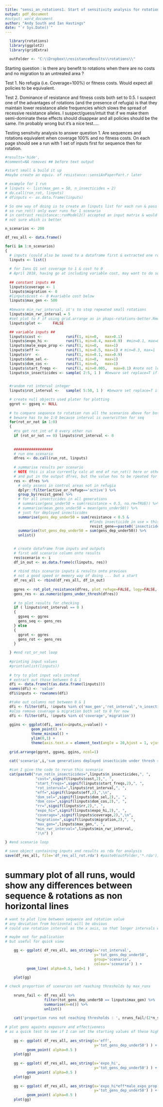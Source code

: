 ```yaml
---
title: "sensi_an_rotations1. Start of sensitivity analysis for rotations."
output: pdf_document
#output: word_document
author: "Andy South and Ian Hastings"
date: "`r Sys.Date()`"
---
```



```r
  library(rotations)
  library(ggplot2)
  library(gridExtra)

  outFolder <- "C:\\Dropbox\\resistanceResults\\rotations\\"
```

Starting question : is there any benefit to rotations when there are no costs and no migration to an untreated area ?

Test 1. No refugia (i.e. Coverage=100%) or fitness costs. Would expect all policies to be equivalent.

Test 2. Dominance of resistance and fitness costs both set to 0.5.
I suspect one of the advantages of rotations (and the presence of refugia) is that they maintain lower resistance allele frequencies which slows the spread of recessive resistance alleles. I suspect/guess/intuit that if we make them semi-dominate these effects should disappear and all policies should be the same. I’m probably wrong but it’s a nice test…..


Testing sensitvity analysis to answer question 1. Are sequences and rotations equivalent when coverage 100% and no fitness costs. On each page should see a run with 1 set of inputs first for sequence then for rotation.

\pagebreak

```r
#results='hide',
#comment=NA removes ## before text output

#start small & build it up
#maybe create an equiv. of resistance::sensiAnPaperPart.r later

# example for 1 run
# linputs <- list(max_gen = 50, n_insecticides = 2)
# do.call(run_rot, linputs)
# dfinputs <- as.data.frame(linputs)

# So one way of doing is to create an linputs list for each run & pass to run_rot()
# so run_rot() only ever runs for 1 scenario
# in contrast resistance::runModel2() accepted an input matrix & would run for multiple scenarios
# not sure which is better

n_scenarios <- 200

df_res_all <- data.frame()

for(i in 1:n_scenarios)
{
  # inputs (could also be saved to a dataframe first & extracted one row at a time)
  linputs <- list()
  
  # for Ians Q1 set coverage to 1 & cost to 0 
  # April 2018, having go at including variable cost, may want to do some cost=0 runs later
  
  ## constant inputs ##
  linputs$coverage <- 1
  linputs$migration <- 0
  #linputs$cost <- 0 #variable cost below
  linputs$max_gen <- 500
  
  #beware min_rwr_interval, it's to stop repeated small rotations
  linputs$min_rwr_interval = 5
  #set plot to F if using grid.arrange as in phaps-rotations-better.Rmd
  linputs$plot <-     FALSE

  ## variable inputs ##
  linputs$cost <-           runif(1, min=0,   max=0.1) 
  linputs$expo_hi <-        runif(1, min=0.4, max=0.9)  #min=0.1, max=0.9
  linputs$male_expo_prop <- runif(1, min=0,   max=1)
  linputs$eff <-            runif(1, min=0.5, max=1) # min=0.3, max=1
  linputs$rr  <-            runif(1, min=0.1, max=0.9)
  linputs$dom_sel <-        runif(1, min=0,   max=1)
  linputs$dom_cos <-        runif(1, min=0,   max=1) 
  linputs$start_freqs <-    runif(1, min=0.005,   max=0.1) #note not log yet   
  linputs$n_insecticides <- sample( 2:5, 1 )  #beware set replace=T if more than 1

   
  #random rot interval integer
  linputs$rot_interval <-   sample( 5:50, 1 )  #beware set replace=T if more than 1

  # create null objects used plater for plotting
  ggrot <- ggseq <- NULL
  
  # to compare sequence to rotation run all the scenarios above for both seq & rot 
  # beware has to be 1:0 because interval is overwritten for seq
  for(rot_or_not in 1:0)
  {  
    #to get rot_int of 0 every other run
    if (rot_or_not == 0) linputs$rot_interval <- 0
    
    
    ##################
    # run one scenario
    dfres <- do.call(run_rot, linputs)
    
    # summarise results per scenario
    # NOTE this is also currently calc at end of run_rot() here or other post-process is probably better
    # and put in the output dfres, but the value has to be rpeated for every generation 
    res <- dfres %>%
      # only assess in control areas not in refugia  
      dplyr::filter(active_or_refuge=='active') %>%
      group_by(resist_gene) %>%
      # for all insecticides in all generations  
      # summarise(gens_under50 = sum(resistance < 0.5, na.rm=TRUE)) %>%
      # summarise(mean_gens_under50 = mean(gens_under50)) %>%
      # just for deployed insecticides 
      summarise(gens_dep_under50 = sum(resistance < 0.5 &
                                       #finds insecticide in use = this one
                                       resist_gene==paste0('insecticide',insecticide), na.rm=TRUE)) %>%
      summarise(tot_gens_dep_under50 = sum(gens_dep_under50)) %>%    
      unlist()

    
    # create dataframe from inputs and outputs
    # first add scenario column onto results
    res$scenario <- i
    df_in_out <- as.data.frame(c(linputs, res))
    
    # rbind this scenario inputs & results onto previous
    # not a good speed or memory way of doing ... but a start
    df_res_all <- rbind(df_res_all, df_in_out)
    
    ggres <- rot_plot_resistance(dfres, plot_refuge=FALSE, logy=FALSE, plot=FALSE)
    gens_res <- as.numeric(gens_under_thresh(dfres))
    
    # to plot results for checking
    if ( linputs$rot_interval == 0 )
    {
      ggseq <- ggres
      gens_seq <- gens_res
    } else
    {
      ggrot <- ggres
      gens_rot <- gens_res
    }

  } #end rot_or_not loop    
    
  #printing input values
  #print(unlist(linputs))
  
  # try to plot input vals instead
  # extract out those between 0 & 1
  dfi <- data.frame(t(as.data.frame(linputs)))
  names(dfi) <- 'value'
  dfi$inputs <- rownames(dfi)

  #take out columns not between 0 & 1
  dfi <- filter(dfi, !inputs %in% c('max_gen','rot_interval','n_insecticides','plot','min_rwr_interval'))
  #also remove coverage & migration both set to 0 for now
  dfi <- filter(dfi, !inputs %in% c('coverage','migration'))
    
  ggins <- ggplot(dfi, aes(x=inputs,y=value)) + 
            geom_point() +
            theme_minimal() +
            ylim(0,1) +
            theme(axis.text.x = element_text(angle = 20,hjust = 1, vjust = 1))  
  
  grid.arrange(ggrot, ggseq, ggins, ncol=1)
  
  cat('scenario',i,'sum generations deployed insecticide under thresh rotation:', gens_rot,' sequence:',gens_seq,"\n\n")

  #can I give the code to rerun this scenario
  cat(paste0("run_rot(n_insecticides=",linputs$n_insecticides,", ",
              "cost=",signif(linputs$cost,2),", ",
              "start_freqs=",signif(linputs$start_freqs,2),", ", 
              "rot_interval=",linputs$rot_interval,", ",
              "eff=",signif(linputs$eff,2),",\n",
              "dom_sel=",signif(linputs$dom_sel,2),", ",
              "dom_cos=",signif(linputs$dom_cos,2),", ",
              "rr=",signif(linputs$rr,2),", ",
              "expo_hi=",signif(linputs$expo_hi,2),", ",
              "coverage=",signif(linputs$coverage,2),",\n",
              "migration=",signif(linputs$migration,2),", ",
              "max_gen=",linputs$max_gen,", ", 
              "min_rwr_interval=",linputs$min_rwr_interval,            
              ")\n") )
    
} #end scenario loop

# save object containing inputs and results as rda for analysis
save(df_res_all, file='df_res_all_rot.rda') #paste0(outFolder,'*.rda'))

```

\pagebreak

# summary plot of all runs, would show any differences between sequence & rotations as non horizontal lines

```r

# want to plot line between sequence and rotation value
# any deviation from horizontal will be obvious
# could use rotation interval as the x axis, so that longer intervals will be clearer

# maybe not for publication
# but useful for quick view

    gg <- ggplot( df_res_all, aes_string(x='rot_interval',
                                         y='tot_gens_dep_under50',
                                         group='scenario',
                                         colour='scenario') ) +
          geom_line( alpha=0.5, lwd=1 )

    plot(gg)
    
# check proportion of scenarios not reaching thresholds by max_runs
    
    nruns_fail <- df_res_all %>% 
                  filter(tot_gens_dep_under50 == linputs$max_gen) %>%
                  summarise(n=n()) %>% 
                  unlist()
    
    cat('proportion runs not reaching thresholds : ', nruns_fail/(2*n_scenarios) ) #2* beacuse eeach scenario run for seq & rot
             
# plot gens againts exposure and effectiveness
# as a quick test to see if I can set the starting values of these higher
    
    gg <- ggplot( df_res_all, aes_string(x='eff',
                                         y='tot_gens_dep_under50') ) +
          geom_point( alpha=0.5 )
    plot(gg)    
       
    gg <- ggplot( df_res_all, aes_string(x='expo_hi',
                                         y='tot_gens_dep_under50') ) +
          geom_point( alpha=0.5 )
    plot(gg)    
    
    gg <- ggplot( df_res_all, aes_string(x='expo_hi*eff*male_expo_prop',
                                         y='tot_gens_dep_under50') ) +
          geom_point( alpha=0.5 )
    plot(gg)    
    

```  
